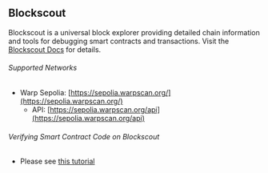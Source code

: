 ## Blockscout

Blockscout is a universal block explorer providing detailed chain information and tools for debugging smart contracts and transactions. Visit the [Blockscout Docs](https://docs.blockscout.com/) for details.

###### Supported Networks

* Warp Sepolia: [https://sepolia.warpscan.org/](https://sepolia.warpscan.org/)
  * API: [https://sepolia.warpscan.org/api](https://sepolia.warpscan.org/api)

###### Verifying Smart Contract Code on Blockscout

* Please see [this tutorial](/build/tutorials/verify-smart-contract)


